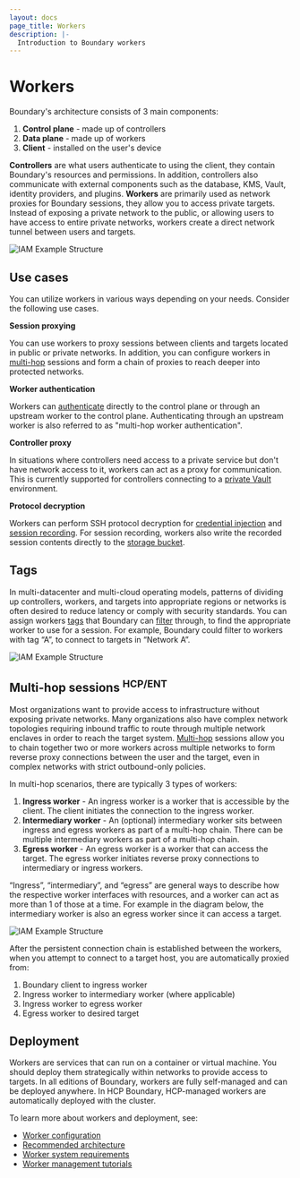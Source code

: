 ```yaml
---
layout: docs
page_title: Workers
description: |-
  Introduction to Boundary workers
---
```


# Workers
Boundary's architecture consists of 3 main components:
1. **Control plane** - made up of controllers
2. **Data plane** - made up of workers
3. **Client** - installed on the user's device

**Controllers** are what users authenticate to using the client, they contain Boundary's resources and permissions. In addition, controllers also communicate with external components 
such as the database, KMS, Vault, identity providers, and plugins. **Workers** are primarily used as network proxies for Boundary sessions, they allow you to access 
private targets. Instead of exposing a private network to the public, or allowing users to have access to entire private networks, workers create a direct network 
tunnel between users and targets. 

![IAM Example Structure](/img/access-model.png)

## Use cases
You can utilize workers in various ways depending on your needs. Consider the following use cases.

**Session proxying**

You can use workers to proxy sessions between clients and targets located in public or private networks. In addition, you can configure workers in
[multi-hop](#multi-hop-sessions-hcp-ent) sessions and form a chain of proxies to reach deeper into protected networks.

**Worker authentication**

Workers can [authenticate](/boundary/docs/concepts/security/connections-tls#pki-based-worker-authentication) directly to the control plane or through an upstream worker to the control plane. Authenticating through an upstream worker is also referred to as "multi-hop worker authentication".

**Controller proxy**

In situations where controllers need access to a private service but don't have network access to it, workers can act as a proxy for communication. This is currently 
supported for controllers connecting to a [private Vault](/boundary/tutorials/credential-management/hcp-private-vault-cred-injection) 
environment.

**Protocol decryption**

Workers can perform SSH protocol decryption for [credential injection](/boundary/docs/concepts/credential-management#credential-injection-hcp-ent) and [session 
recording](/boundary/docs/concepts/domain-model/session-recordings). For session recording, workers also write the recorded session contents directly to the [storage 
bucket](/boundary/docs/concepts/domain-model/storage-buckets).

## Tags
In multi-datacenter and multi-cloud operating models, patterns of dividing up controllers, workers, and targets into appropriate regions or networks is often 
desired to reduce latency or comply with security standards. You can assign workers [tags](/boundary/tutorials/worker-management/target-aware-workers) that Boundary 
can [filter](/boundary/docs/concepts/filtering/worker-tags) through, to find the appropriate worker to use for a session. For example, Boundary could filter to workers 
with tag “A”, to connect to targets in “Network A”.

![IAM Example Structure](/img/worker-tags.png)

## Multi-hop sessions <sup>HCP/ENT</sup>
Most organizations want to provide access to infrastructure without exposing private networks. Many organizations also have complex network topologies requiring 
inbound traffic to route through multiple network enclaves in order to reach the target system. 
[Multi-hop](/boundary/docs/configuration/worker#multi-hop-worker-capabilities-hcp-ent) sessions allow you to chain together two or more workers
across multiple networks to form reverse proxy connections between the user and the target, even in complex networks with strict outbound-only policies.

In multi-hop scenarios, there are typically 3 types of workers:
1. **Ingress worker** - An ingress worker is a worker that is accessible by the client. The client initiates the connection to the ingress worker.
2. **Intermediary worker** - An (optional) intermediary worker sits between ingress and egress workers as part of a multi-hop chain. There can be multiple intermediary workers as part of a multi-hop chain.
3. **Egress worker** - An egress worker is a worker that can access the target. The egress worker initiates reverse proxy connections to intermediary or ingress workers.

<Tip>
“Ingress”, “intermediary”, and “egress” are general ways to describe how the respective worker interfaces with resources, and a worker can act as more than 1 of those 
at a time. For example in the diagram below, the intermediary worker is also an egress worker since it can access a target. 
</Tip>

![IAM Example Structure](/img/concepts-multihop.png)

After the persistent connection chain is established between the workers, when you attempt to connect to a target host, you are automatically proxied from:
1. Boundary client to ingress worker
2. Ingress worker to intermediary worker (where applicable)
3. Ingress worker to egress worker
4. Egress worker to desired target

## Deployment
Workers are services that can run on a container or virtual machine. You should deploy them strategically within networks to provide access to targets. In 
all editions of Boundary, workers are fully self-managed and can be deployed anywhere. In HCP Boundary, HCP-managed workers are automatically deployed with the cluster. 

To learn more about workers and deployment, see:
* [Worker configuration](/boundary/docs/configuration/worker)
* [Recommended architecture](/boundary/docs/install-boundary/recommended-architecture)
* [Worker system requirements](/boundary/docs/install-boundary/system-requirements)
* [Worker management tutorials](/boundary/tutorials/worker-management)

